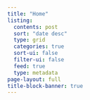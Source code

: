 ```yaml
---
title: "Home"
listing:
  contents: post
  sort: "date desc"
  type: grid
  categories: true
  sort-ui: false
  filter-ui: false
  feed: true
  type: metadata
page-layout: full
title-block-banner: true
---
```

